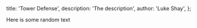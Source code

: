 
  title: 'Tower Defense',
  description: 'The description',
  author: 'Luke Shay',
};


Here is some random text
